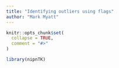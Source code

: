 ```yaml
---
title: "Identifying outliers using flags"
author: "Mark Myatt"
---
```


```r
knitr::opts_chunk$set(
  collapse = TRUE,
  comment = "#>"
)
```

```r
library(nipnTK)
```
